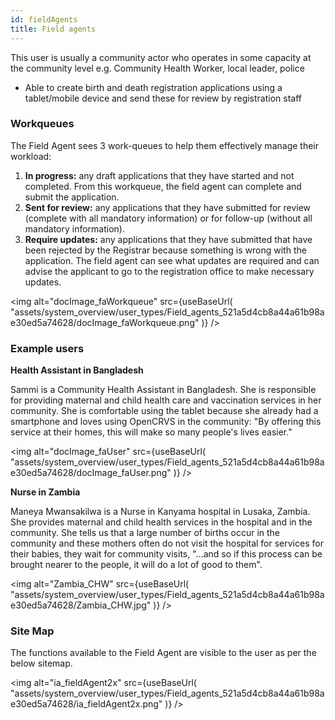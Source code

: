 ```yaml
---
id: fieldAgents
title: Field agents
---
```



This user is usually a community actor who operates in some capacity at the community level e.g. Community Health Worker, local leader, police

- Able to create birth and death registration applications using a tablet/mobile device and send these for review by registration staff

### Workqueues

The Field Agent sees 3 work-queues to help them effectively manage their workload:

1. **In progress:** any draft applications that they have started and not completed. From this workqueue, the field agent can complete and submit the application.
2. **Sent for review:** any applications that they have submitted for review (complete with all mandatory information) or for follow-up (without all mandatory information).
3. **Require updates:** any applications that they have submitted that have been rejected by the Registrar because something is wrong with the application. The field agent can see what updates are required and can advise the applicant to go to the registration office to make necessary updates.

<img
  alt="docImage_faWorkqueue"
  src={useBaseUrl(
    "assets/system_overview/user_types/Field_agents_521a5d4cb8a44a61b98ae30ed5a74628/docImage_faWorkqueue.png"
  )}
/>

### Example users

**Health Assistant in Bangladesh**

Sammi is a Community Health Assistant in Bangladesh. She is responsible for providing maternal and child health care and vaccination services in her community. She is comfortable using the tablet because she already had a smartphone and loves using OpenCRVS in the community: "By offering this service at their homes, this will make so many people's lives easier."

<img
  alt="docImage_faUser"
  src={useBaseUrl(
    "assets/system_overview/user_types/Field_agents_521a5d4cb8a44a61b98ae30ed5a74628/docImage_faUser.png"
  )}
/>

**Nurse in Zambia**

Maneya Mwansakilwa is a Nurse in Kanyama hospital in Lusaka, Zambia. She provides maternal and child health services in the hospital and in the community. She tells us that a large number of births occur in the community and these mothers often do not visit the hospital for services for their babies, they wait for community visits, "...and so if this process can be brought nearer to the people, it will do a lot of good to them".

<img
  alt="Zambia_CHW"
  src={useBaseUrl(
    "assets/system_overview/user_types/Field_agents_521a5d4cb8a44a61b98ae30ed5a74628/Zambia_CHW.jpg"
  )}
/>

### Site Map

The functions available to the Field Agent are visible to the user as per the below sitemap.

<img
  alt="ia_fieldAgent2x"
  src={useBaseUrl(
    "assets/system_overview/user_types/Field_agents_521a5d4cb8a44a61b98ae30ed5a74628/ia_fieldAgent2x.png"
  )}
/>
